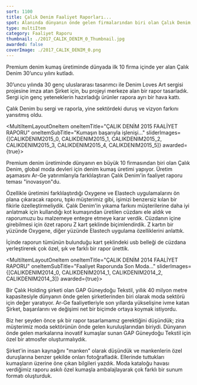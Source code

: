 ```yaml
---
sort: 1100
title: Çalık Denim Faaliyet Raporları...
spot: Alanında dünyanın önde gelen firmalarından biri olan Çalık Denim, küresel markalar için güçlü, dinamik ve güvenilir bir tedarikçi olarak Türkiye'yi başarıyla temsil ediyor. Hem ticari hem de inovatif kumaşlar içeren benzersiz koleksiyonlarıyla sektöre öncülük eden müşterimiz için, yenilikçi yaklaşımlarla çok özel, benzersiz ve dikkat çekici faaliyet raporu formatları oluşturduk.
type: multiItem
category: Faaliyet Raporu
thumbnail: ./2017_CALIK_DENIM_0_Thumbnail.jpg
awarded: false
coverImage: ./2017_CALIK_DENIM_0.png
---
```




<MultiItemLayoutOneItem oneItemTitle="ÇALIK DENİM 2017 FAALİYET RAPORU" oneItemSubTitle="Özel bir sergi, özel bir rapor" sliderImages={[CALIKDENIM2017_0,CALIKDENIM2017_1,CALIKDENIM2017_2,CALIKDENIM2017_3]} awarded={false}>

Premium denim kumaş üretiminde dünyada ilk 10 firma içinde yer alan Çalık Denim 30’uncu yılını kutladı.

30’uncu yılında 30 genç uluslararası tasarımcı ile Denim Loves Art sergisi projesine imza atan Şirket için, bu projeyi merkeze alan bir rapor tasarladık. Sergi için genç yeteneklerin hazırladığı ürünler rapora ayrı bir hava kattı.

Çalık Denim bu sergi ve raporla, yine sektördeki duruş ve vizyon farkını yansıtmış oldu.

</MultiItemLayoutOneItem>


<MultiItemLayoutOneItem oneItemTitle="ÇALIK DENİM 2015 FAALİYET RAPORU" oneItemSubTitle="Kumaşın başarıyla işlenişi..." sliderImages={[CALIKDENIM2015_0, CALIKDENIM2015_1, CALIKDENIM2015_2, CALIKDENIM2015_3, CALIKDENIM2015_4, CALIKDENIM2015_5]} awarded={true}>

Premium denim üretiminde dünyanın en büyük 10 firmasından biri olan Çalık Denim, global moda devleri için denim kumaş üretimi yapıyor. Üretim aşamasını Ar-Ge yatırımlarıyla farklılaştıran Çalık Denim'in faaliyet raporu teması "inovasyon"du.

Özellikle üretimini farklılaştırdığı Oxygene ve Elastech uygulamalarını ön plana çıkaracak raporu, tıpkı müşterimiz gibi, işimizi benzersiz kılan bir fikirle özelleştirmeliydik. Çalık Denim'in yıkama farkını müşterilerine daha iyi anlatmak için kullandığı kot kumaşından üretilen cüzdanı ele aldık ve raporumuzu bu malzemeye entegre etmeye karar verdik. Cüzdanın içine girebilmesi için özet raporu Z kart şeklinde biçimlendirdik. Z kartın bir yüzünde Oxygene, diğer yüzünde Elastech uygulama özelliklerini anlattık.

İçinde raporun tümünün bulunduğu kart şeklindeki usb belleği de cüzdana yerleştirerek çok özel, şık ve farklı bir rapor ürettik.

</MultiItemLayoutOneItem>


<MultiItemLayoutOneItem oneItemTitle="ÇALIK DENİM 2014 FAALİYET RAPORU" oneItemSubTitle="Faaliyet Raporunda Son Moda..." sliderImages={[CALIKDENIM2014_0, CALIKDENIM2014_1, CALIKDENIM2014_2, CALIKDENIM2014_3]} awarded={true}>

Bir Çalık Holding şirketi olan GAP Güneydoğu Tekstil, yıllık 40 milyon metre kapasitesiyle dünyanın önde gelen şirketlerinden biri olarak moda sektörü için değer yaratıyor. Ar-Ge faaliyetleriyle son yıllarda yükselişine ivme katan Şirket, başarılarını ve değişimi net bir biçimde ortaya koymak istiyordu.

Biz her şeyden önce şık bir rapor tasarlamamız gerektiğini düşündük; zira müşterimiz moda sektörünün önde gelen kuruluşlarından biriydi. Dünyanın önde gelen markalarına inovatif kumaşlar sunan GAP Güneydoğu Tekstil için özel bir atmosfer oluşturmalıydık.

Şirket'in insan kaynağını "manken" olarak düşündük ve mankenlerin özel duruşlarına benzer şekilde onları fotoğrafladık. Ellerinde tuttukları kumaşların üzerine öne çıkan bilgileri yazdık. Moda kataloğu havası verdiğimiz raporu askılı özel kumaşla ambalajlayarak çok farklı bir sunum formatı oluşturduk.

</MultiItemLayoutOneItem>
